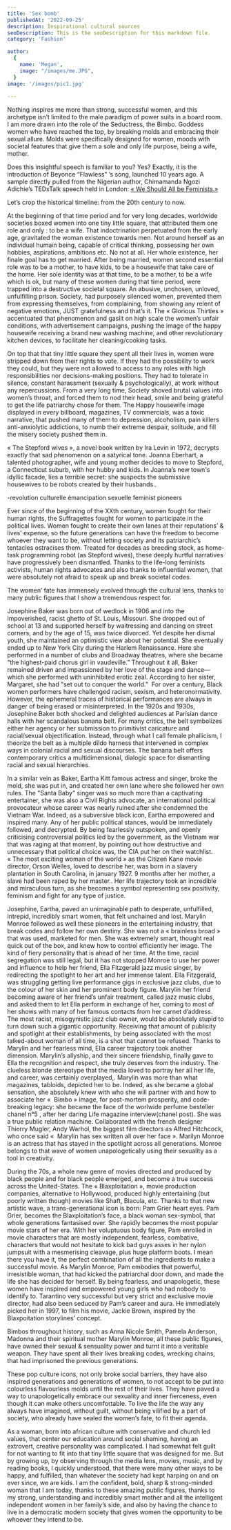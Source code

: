 ```yaml
---
title: 'Sex bomb'
publishedAt: '2022-09-25'
description: Inspirational cultural sources
seoDescription: This is the seoDescription for this markdown file.
category: 'Fashion'

author:
  {
    name: 'Megan',
    image: "/images/me.JPG",
  }
image: '/images/pic1.jpg'
  
---
```




Nothing inspires me more than strong, successful women, and this archetype isn’t limited to the male paradigm of power suits in a board room.
 I am more drawn into the role of the Seductress, the Bimbo. Goddess women who have reached the top, by breaking molds and embracing their sexual allure.
Molds were specifically designed for women, moods with societal features that give them a sole and only life purpose, being a wife, mother.




Does this insightful speech is familiar to you? Yes? Exactly, it is the introduction of Beyonce “Flawless” ’s song, launched 10 years ago. 
A sample directly pulled from the Nigerian author, Chimamanda Ngozi Adichie’s TEDxTalk speech held in London: <a href="https://www.youtube.com/watch?v=hg3umXU_qWc"> « We Should All be Feminists.» </a>







Let’s crop the historical timeline: from the 20th century to now.

At the beginning of that time period and for very long decades, worldwide societies boxed women into one tiny little square, that attributed them one role and only : to be a wife. That indoctrination perpetuated from the early age, gravitated the woman existence towards men. 
Not around herself as an individual humain being, capable of critical thinking, possessing her own hobbies, aspirations, ambitions etc. No not at all. Her whole existence, her finale goal has to get married. After being married, women second essential role was to be a mother, to have kids, to be a housewife that take care of the home. Her sole identity was at that time, to be a mother, to be a wife which is ok, but many of these women during that time period, were trapped into a destructive societal square. An abusive, unchosen, unloved, unfulfilling prison. Society, had purposely silenced women, prevented them from expressing themselves, from complaining, from showing any relent of negative emotions, JUST gratefulness and that’s it. The « Glorious Thirties » accentuated that phenomenon and gaslit on high scale the women’s unfair conditions, with advertisement campaigns, pushing the image of the happy housewife receiving a brand new washing machine, and other revolutionary kitchen devices, to facilitate her cleaning/cooking tasks. 

On top that that tiny little square they spent all their lives in, women were stripped down from their rights to vote. If they had the possibility to work they could, but they were not allowed to access to any roles with high responsibilities nor decisions-making positions. They had to tolerate in silence, constant harassment (sexually & psychologically), at work without any repercussions. From a very long time, Society shoved brutal values into women’s throat, and forced them to nod their head, smile and being grateful to get the life patriarchy chose for them. The Happy housewife image displayed in every billboard, magazines, TV commercials, was a toxic narrative, that pushed many of them to depression, alcoholism, pain killers anti-anxiolytic addictions, to numb their extreme despair, solitude, and fill the misery society pushed them in.

« The Stepford wives », a novel book written by Ira Levin in 1972,  decrypts exactly that sad phenomenon on a satyrical tone. Joanna Eberhart, a talented photographer, wife and young mother decides to move to Stepford, a Connecticut suburb, with her hubby and kids. In Joanna’s new town's idyllic facade, lies a terrible secret: she suspects the submissive housewives to be robots created by their husbands..


-revolution culturelle émancipation sexuelle feminist pioneers

Ever since of the beginning of the XXth century, women fought for their human rights, the Suffragettes fought for women to participate in the political lives. Women fought to create their own lanes at their reputations’ & lives’ expense, so the future generations can have the freedom to become whoever they want to be, without letting society and its patriarchic’s tentacles ostracises them. Treated for decades as breeding stock, as home-task programming robot (as Stepford wives), these deeply hurtful narratives have progressively been dismantled. Thanks to the life-long feminists activists, human rights advocates and also thanks to influential women, that were absolutely not afraid to speak up and break societal codes. 

The women’ fate has immensely evolved through the cultural lens, thanks to many public figures that I show a tremendous respect for. 

Josephine Baker was born out of wedlock in 1906 and into the impoverished, racist ghetto of St. Louis, Missouri. She dropped out of school at 13 and supported herself by waitressing and dancing on street corners, and by the age of 15, was twice divorced. Yet despite her dismal youth, she maintained an optimistic view about her potential. She eventually ended up to New York City during the Harlem Renaissance. Here she performed in a number of clubs and Broadway theatres, where she became “the highest-paid chorus girl in vaudeville.” 
Throughout it all, Baker remained driven and impassioned by her love of the stage and dance—which she performed with uninhibited erotic zeal. According to her sister, Margaret, she had "set out to conquer the world."  For over a century, Black women performers have challenged racism, sexism, and heteronormativity. However, the ephemeral traces of historical performances are always in danger of being erased or misinterpreted. In the 1920s and 1930s, Josephine Baker both shocked and delighted audiences at Parisian dance halls with her scandalous banana belt. For many critics, the belt symbolizes either her agency or her submission to primitivist caricature and racial/sexual objectification. Instead, through what I call female phallicism,
 I theorize the belt as a multiple dildo harness that intervened in complex ways in colonial racial and sexual discourses. The banana belt offers contemporary critics a multidimensional, dialogic space for dismantling racial and sexual hierarchies.


In a similar vein as Baker, Eartha Kitt famous actress and singer, broke the mold, she was put in, and created her own lane where she followed her own rules. The "Santa Baby" singer was so much more than a captivating entertainer, she was also a Civil Rights advocate, an international political provocateur whose career was nearly ruined after she condemned the Vietnam War.
Indeed, as a subversive black icon, Eartha empowered and inspired many. Any of her public political stances, would be immediately followed, and decrypted. By being fearlessly outspoken, and openly criticising controversial politics led by the government, as the Vietnam war that was raging at that moment,  by pointing out how destructive and unnecessary that political choice was, the CIA put her on their watchlist. « The most exciting woman of the world » as the Citizen Kane movie director, Orson Welles,  loved to describe her, was born in a slavery plantation in South Carolina, in january 1927. 9 months after her mother, a slave had been raped by her master.. 
Her life trajectory took an incredible and miraculous turn,  as she becomes a symbol representing sex positivity, feminism and fight for any type of justice. 

Josephine, Eartha, paved an unimaginable path to desperate, unfulfilled, intrepid, incredibly smart women, that felt unchained and lost. Marylin Monroe followed as well these pioneers in the entertaining industry, that break codes and follow her own destiny. She was not a « brainless broad » that was used, marketed for men. She was extremely smart, thought real quick out of the box, and knew how to control efficiently her image.  The kind of  fiery personality that is ahead of her time. 
 At the time, racial segregation was still legal, but it has not stopped Monroe to use her power and influence to help her friend, Ella Fitzgerald jazz music singer, by redirecting the spotlight to her art and her immense talent. Ella Fitzgerald, was struggling getting live performance gigs in exclusive jazz clubs, due to the colour of her skin and her prominent body figure. Marylin her friend becoming aware of her friend’s unfair treatment, called jazz music clubs, and asked them to let Ella perform in exchange of her, coming to most of her shows with many of her famous contacts from her carnet d’address. 
 The most racist, misogynistic jazz club owner, would be absolutely stupid to turn down such a gigantic opportunity. Receiving that amount of publicity and spotlight at their establishments, by being associated with the most talked-about woman of all time, is a shot that cannot be refused.
  Thanks to Marylin and her fearless mind, Ella career trajectory took another dimension. Marylin’s allyship, and their sincere friendship, finally gave to Ella the recognition and respect, she truly deserves from the industry.  The clueless blonde stereotype that the media loved to portray her all her life, and career, was certainly overplayed,. Marylin was more than what magazines, tabloids, depicted her to be. 
  Indeed, as she became a global sensation, she absolutely knew with who she will partner with and how to associate her «  Bimbo » image, for post-mortem prosperity, and code-breaking legacy: she became the face of the worlwide perfume besteller chanel n°5 , after her daring Life magazine interview(chanel post).  She was a true public relation machine. 
  Collaborated with the french designer Thierry Mugler, Andy Warhol, the biggest film directors as Alfred Hitchcock, who once said «  Marylin has sex written all over her face ». Marilyn Monroe is an actress that has stayed in the spotlight across all generations. Monroe belongs to that wave of women unapologetically using their sexuality as a tool in creativity.

During the 70s, a whole new genre of movies directed and produced by black people and for black people emerged, and become a true success across the United-States. The « Blaxploitation »,  movie production companies, alternative to Hollywood, produced highly entertaining (but poorly written though) movies like Shaft, Blacula, etc. 
Thanks to that new artistic wave, a trans-generational icon is born: Pam Grier heart eyes. Pam Grier, becomes the Blaxploitation’s face, a black woman sex-symbol, that whole generations fantasised over. She rapidly becomes the most popular movie stars of her era. With her voluptuous body figure, Pam enrolled in movie characters that are mostly independent, fearless, combative, characters that would not hesitate to kick bad guys asses in her nylon jumpsuit with a mesmerising cleavage, plus huge platform boots. 
I mean there you have it, the perfect combination of all the ingredients to make a successful movie. As Marylin Monroe, Pam embodies that powerful, irresistible woman, that had kicked the patriarchal door down, and made the life she has decided for herself. By being fearless, and unapologetic, these women have inspired and empowered young girls who had nobody to identify to. 
Tarantino very successful but very strict and exclusive movie director, had also been seduced by Pam’s career and aura. He immediately picked her in 1997, to film his movie, Jackie Brown, inspired by the Blaxpoitation storylines’ concept.

Bimbos throughout history, such as Anna Nicole Smith, Pamela Anderson, Madonna and their spiritual mother Marylin Monroe,  all these public figures, have owned their sexual & sensuality power and turnt it into a veritable weapon.
 They have spent all their lives breaking codes, wrecking chains, that had imprisoned the previous generations. 

These pop culture icons, not only broke social barriers, they have also inspired generations and generations of women, to not accept to be put into colourless flavourless molds until the rest of their lives. They have paved a way to unapologetically embrace our sexuality and inner fierceness, even though it can make others uncomfortable. To live the life the way any always have imagined, 
without guilt, without being vilified by a part of society, who already have sealed the women’s fate, to fit their agenda.

As a woman, born into african culture with conservative and church led values, that center our education around social shaming, having an extrovert, creative personality was complicated.
 I had somewhat felt guilt for not wanting to fit into that tiny little square that was designed for me. But by growing up, by observing through the media lens, movies, music, and by reading books, I quickly understood, that there were many other ways to be happy, and fulfilled,  than whatever the society had kept harping on and on ever since, we are kids. 
 I am the confident, bold, sharp & strong-minded woman that I am today, thanks to these amazing public figures, thanks to my strong, understanding and incredibly smart mother and all the intelligent independent women in her family’s side, and also by having the chance to live in a democratic modern society that gives women the opportunity to be whoever they intend to be.



